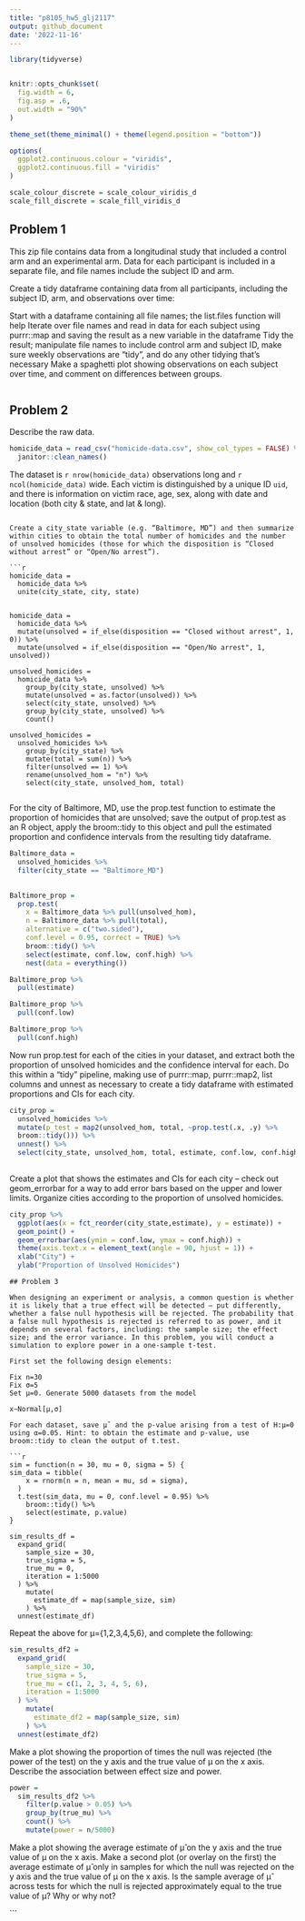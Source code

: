 ```yaml
---
title: "p8105_hw5_glj2117"
output: github_document
date: '2022-11-16'
---
```


```r

library(tidyverse)


knitr::opts_chunk$set(
  fig.width = 6,
  fig.asp = .6,
  out.width = "90%"
)

theme_set(theme_minimal() + theme(legend.position = "bottom"))

options(
  ggplot2.continuous.colour = "viridis",
  ggplot2.continuous.fill = "viridis"
)

scale_colour_discrete = scale_colour_viridis_d
scale_fill_discrete = scale_fill_viridis_d

```

## Problem 1

This zip file contains data from a longitudinal study that included a control arm and an experimental arm. Data for each participant is included in a separate file, and file names include the subject ID and arm.

Create a tidy dataframe containing data from all participants, including the subject ID, arm, and observations over time:

Start with a dataframe containing all file names; the list.files function will help
Iterate over file names and read in data for each subject using purrr::map and saving the result as a new variable in the dataframe
Tidy the result; manipulate file names to include control arm and subject ID, make sure weekly observations are “tidy”, and do any other tidying that’s necessary
Make a spaghetti plot showing observations on each subject over time, and comment on differences between groups.



```r


```

## Problem 2
Describe the raw data. 

```r

homicide_data = read_csv("homicide-data.csv", show_col_types = FALSE) %>% 
  janitor::clean_names()

```
The dataset is `r nrow(homicide_data)` observations long and `r ncol(homicide_data)` wide. Each victim is distinguished by a unique ID `uid`, and there is information on victim race, age, sex, along with date and location (both city & state, and lat & long).
```

Create a city_state variable (e.g. “Baltimore, MD”) and then summarize within cities to obtain the total number of homicides and the number of unsolved homicides (those for which the disposition is “Closed without arrest” or “Open/No arrest”).

```r
homicide_data =
  homicide_data %>% 
  unite(city_state, city, state)
  

homicide_data = 
  homicide_data %>% 
  mutate(unsolved = if_else(disposition == "Closed without arrest", 1, 0)) %>%
  mutate(unsolved = if_else(disposition == "Open/No arrest", 1, unsolved))

unsolved_homicides = 
  homicide_data %>% 
    group_by(city_state, unsolved) %>% 
    mutate(unsolved = as.factor(unsolved)) %>% 
    select(city_state, unsolved) %>% 
    group_by(city_state, unsolved) %>% 
    count()

unsolved_homicides =   
  unsolved_homicides %>% 
    group_by(city_state) %>% 
    mutate(total = sum(n)) %>% 
    filter(unsolved == 1) %>% 
    rename(unsolved_hom = "n") %>% 
    select(city_state, unsolved_hom, total)
   
```

For the city of Baltimore, MD, use the prop.test function to estimate the proportion of homicides that are unsolved; save the output of prop.test as an R object, apply the broom::tidy to this object and pull the estimated proportion and confidence intervals from the resulting tidy dataframe.

```r

Baltimore_data =
  unsolved_homicides %>% 
  filter(city_state == "Baltimore_MD") 
  

Baltimore_prop =
  prop.test(
    x = Baltimore_data %>% pull(unsolved_hom), 
    n = Baltimore_data %>% pull(total), 
    alternative = c("two.sided"),
    conf.level = 0.95, correct = TRUE) %>% 
    broom::tidy() %>%
    select(estimate, conf.low, conf.high) %>% 
    nest(data = everything())

Baltimore_prop %>% 
  pull(estimate)

Baltimore_prop %>% 
  pull(conf.low)

Baltimore_prop %>% 
  pull(conf.high)
```

Now run prop.test for each of the cities in your dataset, and extract both the proportion of unsolved homicides and the confidence interval for each. Do this within a “tidy” pipeline, making use of purrr::map, purrr::map2, list columns and unnest as necessary to create a tidy dataframe with estimated proportions and CIs for each city.

```r

city_prop = 
  unsolved_homicides %>% 
  mutate(p_test = map2(unsolved_hom, total, ~prop.test(.x, .y) %>% 
  broom::tidy())) %>% 
  unnest() %>% 
  select(city_state, unsolved_hom, total, estimate, conf.low, conf.high)
  
```

Create a plot that shows the estimates and CIs for each city – check out geom_errorbar for a way to add error bars based on the upper and lower limits. Organize cities according to the proportion of unsolved homicides.
```r

city_prop %>% 
  ggplot(aes(x = fct_reorder(city_state,estimate), y = estimate)) +
  geom_point() +
  geom_errorbar(aes(ymin = conf.low, ymax = conf.high)) +
  theme(axis.text.x = element_text(angle = 90, hjust = 1)) + 
  xlab("City") +
  ylab("Proportion of Unsolved Homicides")

```
```
## Problem 3

When designing an experiment or analysis, a common question is whether it is likely that a true effect will be detected – put differently, whether a false null hypothesis will be rejected. The probability that a false null hypothesis is rejected is referred to as power, and it depends on several factors, including: the sample size; the effect size; and the error variance. In this problem, you will conduct a simulation to explore power in a one-sample t-test.

First set the following design elements:

Fix n=30
Fix σ=5
Set μ=0. Generate 5000 datasets from the model

x∼Normal[μ,σ]

For each dataset, save μ̂  and the p-value arising from a test of H:μ=0 using α=0.05. Hint: to obtain the estimate and p-value, use broom::tidy to clean the output of t.test.

```r
sim = function(n = 30, mu = 0, sigma = 5) {
sim_data = tibble(
    x = rnorm(n = n, mean = mu, sd = sigma),
  )
  t.test(sim_data, mu = 0, conf.level = 0.95) %>% 
    broom::tidy() %>% 
    select(estimate, p.value)
}
  
sim_results_df = 
  expand_grid(
    sample_size = 30,
    true_sigma = 5,
    true_mu = 0,
    iteration = 1:5000
  ) %>% 
    mutate(
      estimate_df = map(sample_size, sim)
    ) %>% 
  unnest(estimate_df)

```

Repeat the above for μ={1,2,3,4,5,6}, and complete the following:

```r
sim_results_df2 = 
  expand_grid(
    sample_size = 30,
    true_sigma = 5,
    true_mu = c(1, 2, 3, 4, 5, 6),
    iteration = 1:5000
  ) %>% 
    mutate(
      estimate_df2 = map(sample_size, sim)
    ) %>% 
  unnest(estimate_df2)
```

Make a plot showing the proportion of times the null was rejected (the power of the test) on the y axis and the true value of μ on the x axis. Describe the association between effect size and power.

```r
power = 
  sim_results_df2 %>% 
    filter(p.value > 0.05) %>% 
    group_by(true_mu) %>% 
    count() %>% 
    mutate(power = n/5000)

```

Make a plot showing the average estimate of μ̂  on the y axis and the true value of μ on the x axis. Make a second plot (or overlay on the first) the average estimate of μ̂  only in samples for which the null was rejected on the y axis and the true value of μ on the x axis. Is the sample average of μ̂  across tests for which the null is rejected approximately equal to the true value of μ? Why or why not?

```
